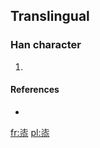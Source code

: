 ==Translingual==

===Han character===
{{Han char|rn=15|rad=冫|as=08|sn=10|four=|canj=戈心人心 (IPOP)}}

# {{defn|Han|sort=冫08}}

====References====
* {{Han ref|kx=0133.011|dkj=|dj=|hdz=|uh=34D2|ud=13522|bh=|bd=}}

[[fr:㓒]]
[[pl:㓒]]